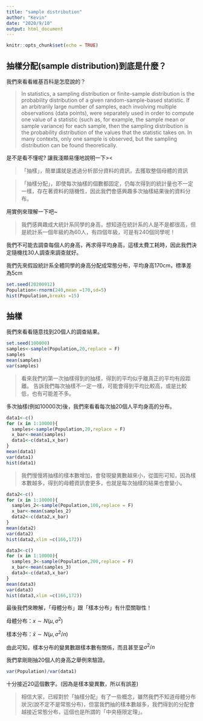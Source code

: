 ```yaml
---
title: "sample distribution"
author: "Kevin"
date: "2020/9/10"
output: html_document
---
```


```r
knitr::opts_chunk$set(echo = TRUE)
```

## 抽樣分配(sample distribution)到底是什麼？

我們來看看維基百科是怎麼說的？

> In statistics, a sampling distribution or finite-sample distribution is the probability distribution of a given random-sample-based statistic. If an arbitrarily large number of samples, each involving multiple observations (data points), were separately used in order to compute one value of a statistic (such as, for example, the sample mean or sample variance) for each sample, then the sampling distribution is the probability distribution of the values that the statistic takes on. In many contexts, only one sample is observed, but the sampling distribution can be found theoretically.

是不是看不懂呢? 
讓我淺顯易懂地說明一下><

>「抽樣」，簡單講就是透過分析部分資料的資訊，去獲取整個母體的資訊

>「抽樣分配」，即使每次抽樣的個數都固定，仍每次得到的統計量也不一定一樣，存在著資料的隨機性，因此我們會感興趣多次抽樣結果後的資料分布。

用實例來理解一下吧~

>我們感興趣成大統計系同學的身高，想知道在統計系的人是不是都很高，但是統計系一個年級約為60人，有四個年級，可是有240個同學呢！

我們不可能去調查每個人的身高，再求得平均身高，這樣太費工耗時，因此我們決定隨機找30人調查來調查就好。

我們先來假設統計系全體同學的身高分配成常態分布，平均身高170cm，標準差為5cm
```r
set.seed(20200912)
Population<-rnorm(240,mean =170,sd=5)
hist(Population,breaks =15)
```

## 抽樣

我們來看看隨意找到20個人的調查結果。

```r
set.seed(100000)
samples<-sample(Population,20,replace = F)
samples
mean(samples)
var(samples)
```

>看來我們的第一次抽樣得到的抽樣，得到的平均似乎離真正的平均有段距離。
告訴我們每次抽樣不一定一樣，可能會得到平均比較高，或是比較低，也有可能差不多。


多次抽樣(例如10000次)後，我們來看看每次抽20個人平均身高的分布。
```r
data1<-c()
for (x in 1:10000){
  samples<-sample(Population,20,replace = F)
  x_bar<-mean(samples)
  data1<-c(data1,x_bar)
}
mean(data1)
var(data1)
hist(data1)
```


>我們慢慢將抽樣的樣本數增加，會發現變異數越來小，從圖形可知，因為樣本數越多，得到的母體資訊會更多，也就是每次抽樣的結果也會變小。

```r
data2<-c()
for (x in 1:10000){
  samples_2<-sample(Population,100,replace = F)
  x_bar<-mean(samples_2)
  data2<-c(data2,x_bar)
}
mean(data2)
var(data2)
hist(data2,xlim =c(166,172))

data3<-c()
for (x in 1:10000){
  samples_3<-sample(Population,200,replace = F)
  x_bar<-mean(samples_3)
  data3<-c(data3,x_bar)
}
mean(data3)
var(data3)
hist(data3,xlim =c(166,172))
```


最後我們來瞭解，「母體分布」跟「樣本分布」有什麼關聯性！

母體分布：$x \sim N(\mu,\sigma^2)$

樣本分布：$\bar{x} \sim N(\mu,\sigma^2/n)$

由此可知，樣本分布的變異數跟樣本數有關係，而且甚至呈$\sigma^2/n$

我們拿剛剛抽20個人的身高之舉例來驗證。
```r
var(Population)/var(data1)
```

十分接近20這個數字。(因為是樣本變異數，所以有誤差)


>相信大家，已經對於「抽樣分配」有了一些概念，雖然我們不知道母體分布狀況(說不定不是常態分布)，但當我們抽的樣本數越多，我們得到的分配會越接近常態分布，這個也是所謂的「中央極限定理」。



